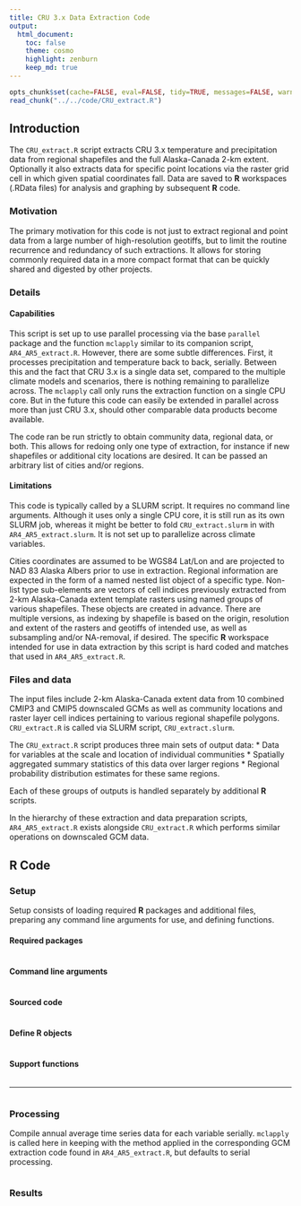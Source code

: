 ```yaml
---
title: CRU 3.x Data Extraction Code
output:
  html_document:
    toc: false
    theme: cosmo
    highlight: zenburn
    keep_md: true
---
```


```r
opts_chunk$set(cache=FALSE, eval=FALSE, tidy=TRUE, messages=FALSE, warnings=FALSE)
read_chunk("../../code/CRU_extract.R")
```

## Introduction

The `CRU_extract.R` script extracts CRU 3.x temperature and precipitation data from regional shapefiles and the full Alaska-Canada 2-km extent.
Optionally it also extracts data for specific point locations via the raster grid cell in which given spatial coordinates fall.
Data are saved to **R** workspaces (.RData files) for analysis and graphing by subsequent **R** code.

### Motivation
The primary motivation for this code is not just to extract regional and point data from a large number of high-resolution geotiffs,
but to limit the routine recurrence and redundancy of such extractions.
It allows for storing commonly required data in a more compact format that can be quickly shared and digested by other projects.

### Details

#### Capabilities
This script is set up to use parallel processing via the base `parallel` package and the function `mclapply` similar to its companion script, `AR4_AR5_extract.R`.
However, there are some subtle differences. First, it processes precipitation and temperature back to back, serially.
Between this and the fact that CRU 3.x is a single data set, compared to the multiple climate models and scenarios, there is nothing remaining to parallelize across.
The `mclapply` call only runs the extraction function on a single CPU core.
But in the future this code can easily be extended in parallel across more than just CRU 3.x, should other comparable data products become available.

The code ran be run strictly to obtain community data, regional data, or both. This allows for redoing only one type of extraction, for instance if new shapefiles or additional city locations are desired.
It can be passed an arbitrary list of cities and/or regions.

#### Limitations
This code is typically called by a SLURM script. It requires no command line arguments.
Although it uses only a single CPU core, it is still run as its own SLURM job, whereas it might be better to fold `CRU_extract.slurm` in with `AR4_AR5_extract.slurm`.
It is not set up to parallelize across climate variables.

Cities coordinates are assumed to be WGS84 Lat/Lon and are projected to NAD 83 Alaska Albers prior to use in extraction.
Regional information are expected in the form of a named nested list object of a specific type.
Non-list type sub-elements are vectors of cell indices previously extracted from 2-km Alaska-Canada extent template rasters using named groups of various shapefiles.
These objects are created in advance. There are multiple versions, as indexing by shapefile is based on the origin, resolution and extent of the rasters and geotiffs of intended use,
as well as subsampling and/or NA-removal, if desired.
The specific **R** workspace intended for use in data extraction by this script is hard coded and matches that used in `AR4_AR5_extract.R`.

### Files and data
The input files include 2-km Alaska-Canada extent data from 10 combined CMIP3 and CMIP5 downscaled GCMs
as well as community locations and raster layer cell indices pertaining to various regional shapefile polygons.
`CRU_extract.R` is called via SLURM script, `CRU_extract.slurm`.

The `CRU_extract.R` script produces three main sets of output data:
* Data for variables at the scale and location of individual communities
* Spatially aggregated summary statistics of this data over larger regions
* Regional probability distribution estimates for these same regions.

Each of these groups of outputs is handled separately by additional **R** scripts.

In the hierarchy of these extraction and data preparation scripts, `AR4_AR5_extract.R` exists alongside `CRU_extract.R` which performs similar operations on downscaled GCM data.

## **R** Code

### Setup

Setup consists of loading required **R** packages and additional files, preparing any command line arguments for use, and defining functions.

#### Required packages

```r
```

#### Command line arguments

```r
```

#### Sourced code

```r
```

#### Define **R** objects

```r
```

#### Support functions

```r
```

----

```r
```

### Processing

Compile annual average time series data for each variable serially.
`mclapply` is called here in keeping with the method applied in the corresponding GCM extraction code found in `AR4_AR5_extract.R`, but defaults to serial processing.

```r
```

### Results

```r
```

